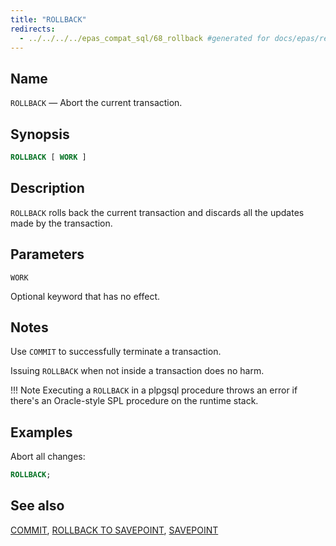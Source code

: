 ```yaml
---
title: "ROLLBACK"
redirects:
  - ../../../../epas_compat_sql/68_rollback #generated for docs/epas/reorg-role-use-case-mode
---
```


<div id="rollback" class="registered_link"></div>

## Name

`ROLLBACK` &mdash; Abort the current transaction.

## Synopsis

```sql
ROLLBACK [ WORK ]
```

## Description

`ROLLBACK` rolls back the current transaction and discards all the updates made by the transaction.

## Parameters

`WORK`

 Optional keyword that has no effect.

## Notes

Use `COMMIT` to successfully terminate a transaction.

Issuing `ROLLBACK` when not inside a transaction does no harm.

!!! Note
    Executing a `ROLLBACK` in a plpgsql procedure throws an error if there's an Oracle-style SPL procedure on the runtime stack.

## Examples

Abort all changes:

```sql
ROLLBACK;
```

## See also

[COMMIT](19_commit/#commit), [ROLLBACK TO SAVEPOINT](69_rollback_to_savepoint/#rollback_to_savepoint), [SAVEPOINT](70_savepoint/#savepoint)
